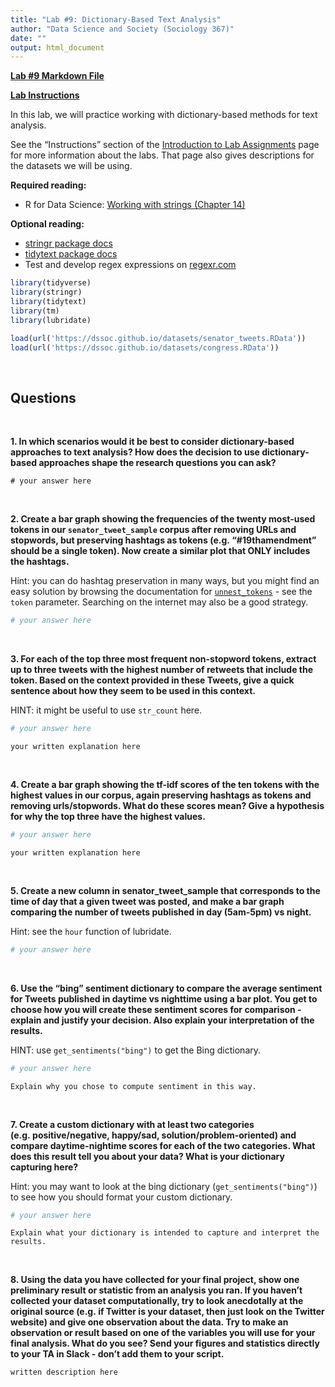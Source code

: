 ```yaml
---
title: "Lab #9: Dictionary-Based Text Analysis"
author: "Data Science and Society (Sociology 367)"
date: ""
output: html_document
---
```


**[Lab #9 Markdown File](/assignments/Lab_9.Rmd)**

**[Lab Instructions](https://dssoc.github.io/assignments/lab_instructions.html)**

In this lab, we will practice working with dictionary-based methods for text analysis.

See the "Instructions" section of the [Introduction to Lab Assignments](https://dssoc.github.io/assignments/lab_instructions.html) page for more information about the labs. That page also gives descriptions for the datasets we will be using.

**Required reading:** 

* R for Data Science: [Working with strings (Chapter 14)](https://r4ds.had.co.nz/strings.html)


**Optional reading:** 

* [stringr package docs](https://www.rdocumentation.org/packages/stringr/versions/1.4.0)
* [tidytext package docs](https://www.rdocumentation.org/packages/tidytext/versions/0.2.6)
* Test and develop regex expressions on [regexr.com](https://regexr.com/)



```r
library(tidyverse)
library(stringr)
library(tidytext)
library(tm)
library(lubridate)

load(url('https://dssoc.github.io/datasets/senator_tweets.RData'))
load(url('https://dssoc.github.io/datasets/congress.RData'))

```
<br/>



## Questions
<br>


**1. In which scenarios would it be best to consider dictionary-based approaches to text analysis? How does the decision to use dictionary-based approaches shape the research questions you can ask?**
```
# your answer here
```
<br/>

**2. Create a bar graph showing the frequencies of the twenty most-used tokens in our `senator_tweet_sample` corpus after removing URLs and stopwords, but preserving hashtags as tokens (e.g. "#19thamendment" should be a single token). Now create a similar plot that ONLY includes the hashtags.**

Hint: you can do hashtag preservation in many ways, but you might find an easy solution by browsing the documentation for [`unnest_tokens`](https://www.rdocumentation.org/packages/tidytext/versions/0.2.6/topics/unnest_tokens
) - see the `token` parameter. Searching on the internet may also be a good strategy.
```r
# your answer here
```
<br/>

**3. For each of the top three most frequent non-stopword tokens, extract up to three tweets with the highest number of retweets that include the token. Based on the context provided in these Tweets, give a quick sentence about how they seem to be used in this context.**

HINT: it might be useful to use `str_count` here.
```r
# your answer here
```
```
your written explanation here
```
<br/>

**4. Create a bar graph showing the tf-idf scores of the ten tokens with the highest values in our corpus, again preserving hashtags as tokens and removing urls/stopwords. What do these scores mean? Give a hypothesis for why the top three have the highest values.**
```r
# your answer here
```
```
your written explanation here
```
<br/>


**5. Create a new column in senator_tweet_sample that corresponds to the time of day that a given tweet was posted, and make a bar graph comparing the number of tweets published in day (5am-5pm) vs night.**

Hint: see the `hour` function of lubridate.
```r
# your answer here
```
<br/>


**6. Use the "bing" sentiment dictionary to compare the average sentiment for Tweets published in daytime vs nighttime using a bar plot. You get to choose how you will create these sentiment scores for comparison - explain and justify your decision. Also explain your interpretation of the results.**

HINT: use `get_sentiments("bing")` to get the Bing dictionary.
```r
# your answer here
```
```
Explain why you chose to compute sentiment in this way.
```
<br/>


**7. Create a custom dictionary with at least two categories (e.g. positive/negative, happy/sad, solution/problem-oriented) and compare daytime-nightime scores for each of the two categories. What does this result tell you about your data? What is your dictionary capturing here?**

Hint: you may want to look at the bing dictionary (`get_sentiments("bing")`) to see how you should format your custom dictionary.
```r
# your answer here
```
```
Explain what your dictionary is intended to capture and interpret the results.
```
<br/>

**8. Using the data you have collected for your final project, show one preliminary result or statistic from an analysis you ran. If you haven't collected your dataset computationally, try to look anecdotally at the original source (e.g. if Twitter is your dataset, then just look on the Twitter website) and give one observation about the data. Try to make an observation or result based on one of the variables you will use for your final analysis. What do you see? Send your figures and statistics directly to your TA in Slack - don't add them to your script.**
```
written description here
```
<br/>

